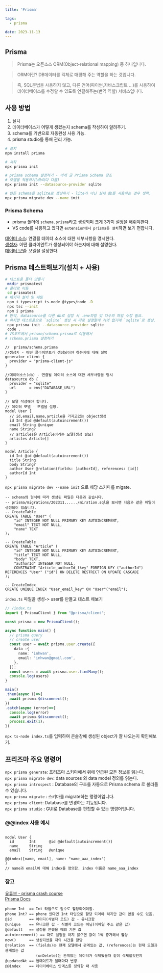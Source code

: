 ```yaml
---
title: 'Prisma'

tags:
  - prisma

date: 2023-11-13
---
```


## Prisma

> Prisma는 오픈소스 ORM(Object-relational mapping) 중 하나입니다.

> ORM이란? DB데이터를 객체로 매핑해 주는 역할을 하는 것입니다.

> 즉, SQL문법을 사용하지 않고, 다른 언어(파이썬,자바스크립트 ...)를 사용하여 데이터베이스를 수정할 수 있도록 연결해주는(번역 역할) 서비스입니다.

## 사용 방법

1. 설치
2. 데이터베이스가 어떻게 생겼는지 schema를 작성하여 알려주기.
3. schema를 기반으로 자동완성 사용 가능.
4. prisma studio를 통해 관리 가능.

```bash
# 설치
npm install prisma

# 시작
npx prisma init

# prisma schema 설정하기 - 아래 글 Prisma Schema 참조
# 모델을 적용하기(db마다 다름)
npx prisma init --datasource-provider sqlite

# 만든 schema를 sqlite로 생성하기 - lite가 아닌 실제 db를 사용하는 경우 생략.
npx prisma migrate dev --name init
```

### Prisma Schema

- prisma 폴더에 `schema.prisma`라고 생성되며 크게 3가지 설정을 해줘야한다.
- VS code를 사용하고 있다면 `extension에서 prisma를 설치`하면 보기 편합니다.

[데이터 소스](https://www.prisma.io/docs/concepts/components/prisma-schema/data-sources 'Data sources'): 연결될 데이터 소스에 대한 세부사항을 명시한다. <br/>
[생성자](https://www.prisma.io/docs/concepts/components/prisma-schema/generators 'Generators'): 어떤 클라이언트가 생성되어야 하는지에 대해 설명한다. <br/>
[데이터 모델](https://www.prisma.io/docs/concepts/components/prisma-schema/data-model 'Data Model'): 모델을 설정한다.<br/>

## Prisma 테스트해보기(설치 + 사용)

```bash
# 테스트용 폴더 만들기
 mkdir prismatest
# 폴더로 이동
 cd prismatest
# 패키지 설치 및 세팅
 npm i typescript ts-node @types/node -D
 npx tsc --init
 npm i prisma
# 만약, datasource를 다른 db로 설정 시 .env파일 및 다수의 파일 수정 필요.
# 하지만 테스트용으로 `sqlite` 생성 시 따로 설정할게 거의 없기에 `sqlite`로 생성.
 npx prisma init --datasource-provider sqlite
 code .
# VS코드에서 prisma/schema.prisma로 이동해서
# schema.prisma 설정하기
```

```prisma:schema.prisma
//  prisma/schema.prisma
//생성자 - 어떤 클라이언트가 생성되어야 하는지에 대해 설명
generator client {
  provider = "prisma-client-js"
}

//데이터소스(db) - 연결될 데이터 소스에 대한 세부사항을 명시
datasource db {
  provider = "sqlite"
  url      = env("DATABASE_URL")
}

// 모델 작성해야 합니다.
// 데이터 모델 - 모델을 설정.
model User {
  // id,email,name,article을 가지고있는 object생성
  id Int @id @default(autoincrement())
  email String @unique
  name String?
  // articles은 Article이라는 모델(생성 필요)
  articles Article[]
}

model Article {
  id Int @id @default(autoincrement())
  title String
  body String?
  author User @relation(fields: [authorId], references: [id])
  authorId Int
}
```

`npx prisma migrate dev --name init` 으로 해당 스키마를 migate.

```migration
-- schema의 형식에 따라 생성된 파일은 다음과 같습니다.
-- prisma/migrations/202311....../miration.sql을 보시면 다음과 같은 파일이 생성되어 있습니다.
-- CreateTable
CREATE TABLE "User" (
    "id" INTEGER NOT NULL PRIMARY KEY AUTOINCREMENT,
    "email" TEXT NOT NULL,
    "name" TEXT
);

-- CreateTable
CREATE TABLE "Article" (
    "id" INTEGER NOT NULL PRIMARY KEY AUTOINCREMENT,
    "title" TEXT NOT NULL,
    "body" TEXT,
    "authorId" INTEGER NOT NULL,
    CONSTRAINT "Article_authorId_fkey" FOREIGN KEY ("authorId") REFERENCES "User" ("id") ON DELETE RESTRICT ON UPDATE CASCADE
);

-- CreateIndex
CREATE UNIQUE INDEX "User_email_key" ON "User"("email");
```

`index.ts` 파일을 생성-> user를 만들고 테스트 해보기

```index.ts
// /index.ts
import { PrismaClient } from "@prisma/client";

const prisma = new PrismaClient();

async function main() {
  // prisma query
  // create user
  const user = await prisma.user.create({
    data :{
      name: 'inhwan',
      email: 'inhwan@gmail.com',
    },
  });
  const users = await prisma.user.findMany();
  console.log(users)
}

main()
.then(async ()=>{
  await prisma.$disconnect();
})
.catch(async (error)=>{
  console.log(error)
  await prisma.$disconnect();
  process.exit(1);
})
```

`npx ts-node index.ts`를 입력하여 콘솔창에 생성된 object가 잘 나오는지 확인해보기.

## 프리즈마 주요 명령어

`npx prisma generate`: 프리즈마 스키마에서 위에 언급된 모든 정보를 읽는다. <br/>
`npx prisma migrate dev`: data sources 와 data model 정의를 읽는다.<br/>
`npx prisma introspect` : Database의 구조를 자동으로 Prisma schema 로 불러올 수 있습니다.<br/>
`npx prisma migrate` : 스키마를 migrate하는 명령어입니다.<br/>
`npx prisma client`: Database를 변경하는 기능입니다.<br/>
`npx prisma studio` : GUI로 Database를 편집할 수 있는 명령어입니다.<br/>

### \@\@index 사용 예시


```prisma:schma.prisma

model User {
  id       Int      @id @default(autoincrement())
  name     String
  email    String   @unique

@@index([name, email], name: "name_aaa_index")
}
// name과 email에 대해 index를 정의함. index 이름은 name_aaa_index
```

### 참고

[유튜브 - prisma crash course](https://www.youtube.com/watch?v=CYH04BJzamo&ab_channel=TraversyMedia 'prisma tutorial')<br/>
[Prisma Docs](https://www.prisma.io/docs 'prisma docs')<br/>

```prisma:schema.prisma
phone Int  == Int 타입으로 필수로 할당되어야함.
phone Int? == phone 있다면 Int 타입으로 할당 되어야 하지만 값이 없을 수도 있음.
@id        == 아이디(식별자 코드) 값 - 유니크함
@unique    == 유니크한 값 - 식별자 코드는 아님(이메일 주소 같은 값)
@default   == 설정을 안했을 때의 기본 값
autoincrement() == 따로 설정을 하지 않으면 값이 1씩 증가해서 할당
now()      == 생성되었을 때의 시간을 할당
@relation  == (fields)는 현재 모델에서 관계있는 값, (references)는 현재 모델과 관계있는 값
              (onDelete)는 관계있는 데이터가 삭제됬을때 같이 삭제할것인지
@updatedAt == 업데이트가 될때마다 변경.
@@index    == 데이터베이스 인덱스를 정의할 때 사용
```
